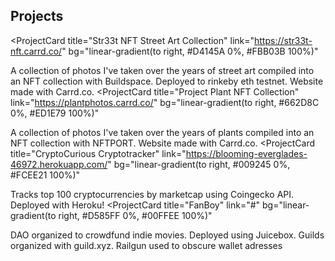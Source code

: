 ## Projects

<ProjectCard
  title="Str33t NFT Street Art Collection"
  link="https://str33t-nft.carrd.co/"
  bg="linear-gradient(to right, #D4145A 0%, #FBB03B 100%)"
>
  A collection of photos I've taken over the years of street art compiled into an NFT collection with Buildspace. Deployed to rinkeby eth testnet. Website made with Carrd.co.
</ProjectCard>
<ProjectCard
  title="Project Plant NFT Collection"
  link="https://plantphotos.carrd.co/"
  bg="linear-gradient(to right, #662D8C 0%, #ED1E79 100%)"
>
  A collection of photos I've taken over the years of plants compiled into an NFT collection with NFTPORT. Website made with Carrd.co.
</ProjectCard>
<ProjectCard
  title="CryptoCurious Cryptotracker"
  link="https://blooming-everglades-46972.herokuapp.com/"
  bg="linear-gradient(to right, #009245 0%, #FCEE21 100%)"
>
  Tracks top 100 cryptocurrencies by marketcap using Coingecko API. Deployed with Heroku!
</ProjectCard>
<ProjectCard
  title="FanBoy"
  link="#"
  bg="linear-gradient(to right, #D585FF 0%, #00FFEE 100%)"
>
  DAO organized to crowdfund indie movies. Deployed using Juicebox. Guilds organized with guild.xyz. Railgun used to obscure wallet adresses
</ProjectCard>
